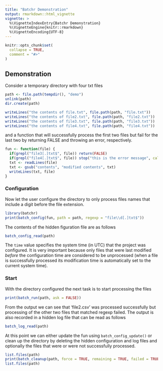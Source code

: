 ```yaml
---
title: "Batchr Demonstration"
output: rmarkdown::html_vignette
vignette: >
  %\VignetteIndexEntry{Batchr Demonstration}
  %\VignetteEngine{knitr::rmarkdown}
  %\VignetteEncoding{UTF-8}
---
```


```r
knitr::opts_chunk$set(
  collapse = TRUE,
  comment = "#>"
)
```

## Demonstration

Consider a temporary directory with four txt files

```r
path <- file.path(tempdir(), "demo")
unlink(path)
dir.create(path)

writeLines("the contents of file.txt", file.path(path, "file.txt"))
writeLines("the contents of file2.txt", file.path(path, "file2.txt"))
writeLines("the contents of file3.txt", file.path(path, "file3.txt"))
writeLines("the contents of file4.txt", file.path(path, "file4.txt"))
```

and a function that will successfully process the first two files 
but fail for the last two by returning FALSE and throwing an error, respectively.

```r
fun <- function(file) {
  if(grepl("file3[.]txt$", file)) return(FALSE)
  if(grepl("file4[.]txt$", file)) stop("this is the error message", call. = FALSE)
  txt <- readLines(file)
  txt <- gsub("contents", "modified contents", txt)
  writeLines(txt, file)
}
```

### Configuration

Now let the user configure the directory to only process files names that include
a digit before the file extension.
```r
library(batchr)
print(batch_config(fun, path = path, regexp = "file\\d[.]txt$"))
```

The contents of the hidden figuration file are as follows
```r
batch_config_read(path)
```
The `time` value specifies the system time (in UTC) that the project was configured.
It is very important because only files that were last modified *before* the configuration time are considered to be unprocessed (when a file is successfully processed its modification time is automatically set to the current system time).

### Start

With the directory configured the next task is to start processing the files
```r
print(batch_run(path, ask = FALSE))
```

From the output we can see that 'file2.csv' was processed successfully but
processing of the other two files that matched regexp failed.
The output is also recorded in a hidden log file that can be read as follows
```r
batch_log_read(path)
```

At this point we can either update the fun using `batch_config_update()` 
or clean up the directory by deleting the hidden configuration and log files
and optionally the files that were or were not successfully processed.

```r
list.files(path)
print(batch_cleanup(path, force = TRUE, remaining = TRUE, failed = TRUE))
list.files(path)
```

